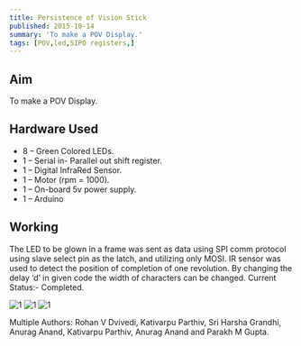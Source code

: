 ```yaml
---
title: Persistence of Vision Stick
published: 2015-10-14
summary: 'To make a POV Display.'
tags: [POV,led,SIPO registers,]
---
```


## Aim
To make a POV Display.

## Hardware Used
- 8 – Green Colored LEDs.
- 1 – Serial in- Parallel out shift register.
- 1 – Digital InfraRed Sensor.
- 1 – Motor (rpm = 1000).
- 1 – On-board 5v power supply.
- 1 – Arduino

## Working
The LED to be glown in a frame was sent as data using SPI comm protocol
using slave select pin as the latch, and utilizing only MOSI.
IR sensor was used to detect the position of completion of one revolution.
By changing the delay ‘d’ in given code the width of characters can be changed.
Current Status:- Completed.

<Image
  src='/static/images/blog/Persistence-Vision-Stick/1.png'
  alt='1'
  width='auto'
  height='auto'
/>
<Image
  src='/static/images/blog/Persistence-Vision-Stick/2.png'
  alt='1'
  width='auto'
  height='auto'
/>
<Image
  src='/static/images/blog/Persistence-Vision-Stick/3.png'
  alt='1'
  width='auto'
  height='auto'
/>

<EmbedItem url='https://www.youtube.com/embed/thcln1SD9bk' />

Multiple Authors: Rohan V Dvivedi, Kativarpu Parthiv, Sri Harsha Grandhi, Anurag Anand, Kativarpu Parthiv, Anurag Anand and Parakh M Gupta.

